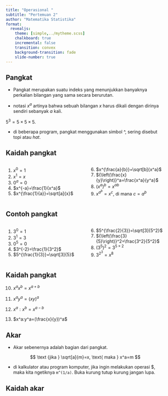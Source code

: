 ```yaml
---
title: "Operasional "
subtitle: "Pertemuan 2"
author: "Matematika Statistika"
format: 
  revealjs:
    theme: [simple,../mytheme.scss]
    chalkboard: true
    incremental: false
    transition: convex
    background-transition: fade
    slide-number: true
---
```


## Pangkat

- Pangkat merupakan suatu indeks yang menunjukkan banyaknya perkalian bilangan yang sama secara berurutan.

- notasi $x^a$ artinya bahwa sebuah bilangan $x$ harus dikali dengan dirinya sendiri sebanyak $a$ kali.

$5^3=5 \times 5 \times 5$.

- di beberapa program, pangkat menggunakan simbol $\^$, sering disebut topi atau _hat_.

## Kaidah pangkat

:::: columns
::: {.column width=47%}

1. $x^0=1$
2. $x^1=x$
3. $0^a=0$
4. $x^{-a}=\frac{1}{x^a}$
5. $x^{\frac{1}{a}}=\sqrt[a]{x}$

:::
::: {.column width=47%}
6. $x^{\frac{a}{b}}=\sqrt[b]{x^a}$
7. ${\left(\frac{x}{y}\right)}^a=\frac{x^a}{y^a}$
8. $\left(x^a\right)^b=x^{ab}$
9. $x^{a^b}=x^c,$ di mana $c=a^b$

:::
::::

## Contoh pangkat

:::: columns
::: {.column width=47%}

1. $3^0=1$
2. $3^1=3$
3. $0^5=0$
4. $3^{-2}=\frac{1}{3^2}$
5. $5^{\frac{1}{3}}=\sqrt[3]{5}$

:::
::: {.column width=47%}
6. $5^{\frac{2}{3}}=\sqrt[3]{5^2}$
7. ${\left(\frac{3}{5}\right)}^2=\frac{3^2}{5^2}$
8. $\left(3^5\right)^2=3^{5\times 2}$
9. $3^{2^3}=x^8$

:::
::::

## Kaidah pangkat

10. $x^ax^b=x^{a+b}$

11. $x^ay^a=(xy)^a$

12. $x^a:x^b=x^{a-b}$

13. $x^a:y^a=(\frac{x}{y})^a$

## Akar

- Akar sebenernya adalah bagian dari pangkat.

$$
\text {jika } \sqrt[a]{m}=x, \text{ maka } x^a=m
$$

- di kalkulator atau program komputer, jika ingin melakukan operasi $\sqrt[a]{m}, maka kita ngetiknya  `m^(1/a)`. Buka kurung tutup kurung jangan lupa.

## Kaidah akar

